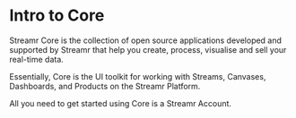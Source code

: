 


# Intro to Core

Streamr <Link to={links.userpages.main}>Core</Link> is the collection of open source applications developed and supported by Streamr that help you create, process, visualise and sell your real-time data. 

Essentially, Core is the UI toolkit for working with Streams, Canvases, Dashboards, and Products on the Streamr Platform.

All you need to get started using <Link to={links.userpages.main}>Core</Link> is a <Link to={links.docs.gettingStarted.root}>Streamr Account</Link>.
